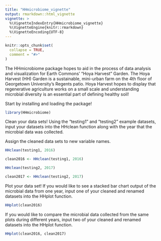 ```yaml
---
title: "HHmicrobiome_vignette"
output: rmarkdown::html_vignette
vignette: >
  %\VignetteIndexEntry{HHmicrobiome_vignette}
  %\VignetteEngine{knitr::rmarkdown}
  %\VignetteEncoding{UTF-8}
---
```


```r
knitr::opts_chunk$set(
  collapse = TRUE,
  comment = "#>"
)
```

The HHmicrobiome package hopes to aid in the process of data analysis and visualization for Earth Commons' "Hoya Harvest" Garden. The Hoya Harvest (HH) Garden is a sustainable, mini-urban farm on the 4th floor of Georgetown University's Regents patio. Hoya Harvest hopes to display that regenerative agriculture works on a small scale and understanding microbial diversity is an essential part of defining healthy soil!

Start by installing and loading the package!
```r
library(HHmicrobiome)
```

Clean your data sets! Using the "testing1" and "testing2" example datasets, input your datasets into the HHclean function along with the year that the microbial data was collected.

Assign the cleaned data sets to new variable names.

```r
HHclean(testing1, 2016)

clean2016 <- HHclean(testing1, 2016)

HHclean(testing2, 2017)

clean2017 <- HHclean(testing2, 2017)
```

Plot your data set! If you would like to see a stacked bar chart output of the microbial data from one year, input one of your cleaned and renamed datasets into the HHplot function.

```r
HHplot(clean2016)
```

If you would like to compare the microbial data collected from the same plots during different years, input two of your cleaned and renamed datasets into the HHplot function.

```r
HHplot(clean2016, clean2017)
```

